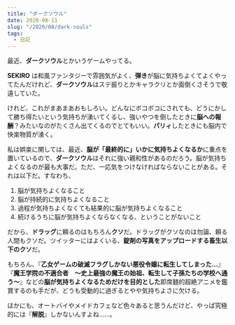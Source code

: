 ```yaml
---
title: "ダークソウル"
date: 2020-08-11
slug: "/2020/08/dark-souls"
tags:
  - 日記
---
```


最近、**ダークソウル**とかいうゲームやってる。

**SEKIRO** は和風ファンタジーで雰囲気がよく、**弾き**が脳に気持ちよくてよくやってたんだけれど、**ダークソウル**はステ振りとかキャラクリとか面倒くさそうで敬遠していた。

けれど、これがまあまあおもしろい。どんなにボコボコにされても、どうにかして勝ち得たいという気持ちが湧いてくるし、強いやつを倒したときに**脳への報酬**？みたいなのがたくさん出てくるのでとてもいい。**パリィ**したときにも脳内で快楽物質が湧く。

私は娯楽に関しては、最近、**脳が「最終的に」いかに気持ちよくなるか**に重点を置いているので、**ダークソウル**はそれに強い親和性があるのだろう。脳が気持ちよくなるのが最も大事だ。ただ、一応気をつけなければならないことがある。それは以下だ。すなわち、

1. 脳が気持ちよくなること
2. 脳が持続的に気持ちよくなること
3. 過程が気持ちよくなくても結果的に脳が気持ちよくなること
4. 続けるうちに脳が気持ちよくならなくなる、ということがないこと

だから、**ドラッグ**に頼るのはもちろん**クソ**だ。ドラッグがクソなのは勿論、頼る人間もクソだ。ツイッターにはよくいる、**錠剤の写真をアップロードする畜生以下のクソ**だ。

もちろん、『**乙女ゲームの破滅フラグしかない悪役令嬢に転生してしまった…**』『**魔王学院の不適合者　～史上最強の魔王の始祖、転生して子孫たちの学校へ通う～**』などの**脳が気持ちよくなるためだけを目的とした**即席麺的超絶アニメを鑑賞するのも手だが、どうも受動的に過ぎるとやや気持ちよさに欠ける。

ほかにも、オートバイやメイドカフェなど色々あると思うんだけど、やっぱ究極的には『**解脱**』しかないんすよね……。